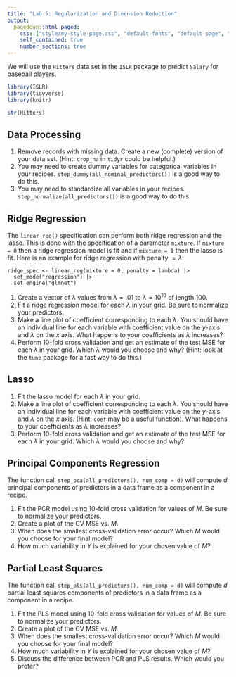 ```yaml
---
title: "Lab 5: Regularization and Dimension Reduction"
output:
  pagedown::html_paged:
    css: ["style/my-style-page.css", "default-fonts", "default-page", "default"]
    self_contained: true
    number_sections: true
---
```


We will use the `Hitters` data set in the `ISLR` package to predict `Salary` for baseball players.

```r
library(ISLR)
library(tidyverse) 
library(knitr)

str(Hitters)
```

## Data Processing

1. Remove records with missing data. Create a new (complete) version of your data set. (Hint: `drop_na` in `tidyr` could be helpful.)
2. You may need to create dummy variables for categorical variables in your recipes. `step_dummy(all_nominal_predictors())` is a good way to do this.
3. You may need to standardize all variables in your recipes. `step_normalize(all_predictors())` is a good way to do this.

## Ridge Regression

The `linear_reg()` specification can perform both ridge regression and the lasso. This is done with the specification of a parameter `mixture`. If `mixture = 0` then a ridge regression model is fit and if `mixture = 1`  then the lasso is fit. Here is an example for ridge regression with penalty $= \lambda$:

```
ridge_spec <- linear_reg(mixture = 0, penalty = lambda) |>
  set_mode("regression") |>
  set_engine("glmnet")
```


1. Create a vector of $\lambda$ values from $\lambda = .01$ to  $\lambda = 10^10$ of length $100$.
2. Fit a ridge regression model for each $\lambda$ in your grid. Be sure to normalize your predictors.
3. Make a line plot of coefficient corresponding to each $\lambda$. You should have an individual line for each variable with coefficient value on the $y$-axis and $\lambda$ on the $x$ axis. What happens to your coefficients as $\lambda$ increases?
4. Perform $10$-fold cross validation and get an estimate of the test MSE for each $\lambda$ in your grid. Which $\lambda$ would you choose and why? (Hint: look at the `tune` package for a fast way to do this.)

## Lasso

1. Fit the lasso model for each $\lambda$ in your grid.
2. Make a line plot of coefficient corresponding to each $\lambda$. You should have an individual line for each variable with coefficient value on the $y$-axis and $\lambda$ on the $x$ axis. (Hint: `coef` may be a useful function). What happens to your coefficients as $\lambda$ increases?
3. Perform $10$-fold cross validation and get an estimate of the test MSE for each $\lambda$ in your grid. Which $\lambda$ would you choose and why?

## Principal Components Regression

The function call `step_pca(all_predictors(), num_comp = d)` will compute $d$ principal components of predictors in a data frame as a component in a recipe.

1. Fit the PCR model using 10-fold cross validation for values of $M$. Be sure to normalize your predictors.
2. Create a plot of the CV MSE vs. $M$.
3. When does the smallest cross-validation error occur? Which $M$ would you choose for your final model?
5. How much variability in $Y$ is explained for your chosen value of $M$?

## Partial Least Squares

The function call `step_pls(all_predictors(), num_comp = d)` will compute $d$ partial least squares components of predictors in a data frame as a component in a recipe.

1. Fit the PLS model using 10-fold cross validation for values of $M$. Be sure to normalize your predictors.
2. Create a plot of the CV MSE vs. $M$.
3. When does the smallest cross-validation error occur? Which $M$ would you choose for your final model?
5. How much variability in $Y$ is explained for your chosen value of $M$?
5. Discuss the difference between PCR and PLS results. Which would you prefer?
